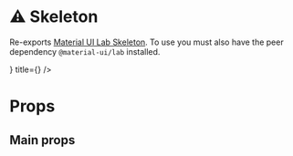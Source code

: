 
<Meta title="Labs/Skeleton" component={Skeleton} />

# ⚠ Skeleton

Re-exports [Material UI Lab Skeleton](https://material-ui.com/components/skeleton/).
To use you must also have the peer dependency `@material-ui/lab` installed.

<Canvas>
  <Story name="default">
    <Card>
      <CardHeader
        avatar={<Skeleton variant="circle" width={40} height={40} />}
        title={<Skeleton variant="text" />}
      />
      <Skeleton variant="rect" height={118} />
    </Card>
  </Story>
</Canvas>

# Props

## Main props

<ArgsTable of={Skeleton} />
